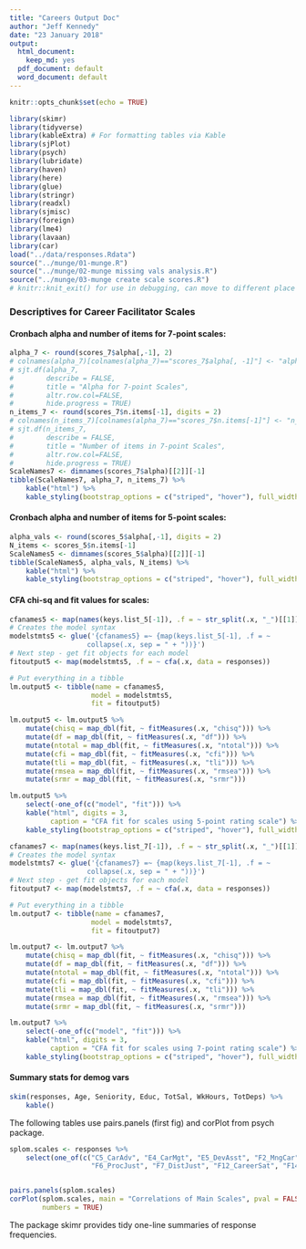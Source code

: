 ```yaml
---
title: "Careers Output Doc"
author: "Jeff Kennedy"
date: "23 January 2018"
output:
  html_document:
    keep_md: yes
  pdf_document: default
  word_document: default
---
```


```r
knitr::opts_chunk$set(echo = TRUE)
```

```r
library(skimr)
library(tidyverse)
library(kableExtra) # For formatting tables via Kable
library(sjPlot)
library(psych)
library(lubridate)
library(haven)
library(here)
library(glue)
library(stringr)
library(readxl)
library(sjmisc)
library(foreign)
library(lme4)
library(lavaan)
library(car)
load("../data/responses.Rdata")
source("../munge/01-munge.R")
source("../munge/02-munge missing vals analysis.R")
source("../munge/03-munge create scale scores.R")
# knitr::knit_exit() for use in debugging, can move to different place in doc
```
### Descriptives for Career Facilitator Scales

#### Cronbach alpha and number of items for 7-point scales:
```r
alpha_7 <- round(scores_7$alpha[,-1], 2)
# colnames(alpha_7)[colnames(alpha_7)=="scores_7$alpha[, -1]"] <- "alpha"
# sjt.df(alpha_7, 
#        describe = FALSE, 
#        title = "Alpha for 7-point Scales", 
#        altr.row.col=FALSE,
#        hide.progress = TRUE)
n_items_7 <- round(scores_7$n.items[-1], digits = 2)
# colnames(n_items_7)[colnames(alpha_7)=="scores_7$n.items[-1]"] <- "n_items"
# sjt.df(n_items_7, 
#        describe = FALSE, 
#        title = "Number of items in 7-point Scales", 
#        altr.row.col=FALSE,
#        hide.progress = TRUE)
ScaleNames7 <- dimnames(scores_7$alpha)[[2]][-1]
tibble(ScaleNames7, alpha_7, n_items_7) %>% 
    kable("html") %>% 
    kable_styling(bootstrap_options = c("striped", "hover"), full_width = FALSE)
```
#### Cronbach alpha and number of items for 5-point scales:
```r
alpha_vals <- round(scores_5$alpha[,-1], digits = 2)
N_items <- scores_5$n.items[-1]
ScaleNames5 <- dimnames(scores_5$alpha)[[2]][-1]
tibble(ScaleNames5, alpha_vals, N_items) %>% 
    kable("html") %>% 
    kable_styling(bootstrap_options = c("striped", "hover"), full_width = FALSE)

```

#### CFA chi-sq and fit values for scales:
```r
cfanames5 <- map(names(keys.list_5[-1]), .f = ~ str_split(.x, "_")[[1]][2])
# Creates the model syntax
modelstmts5 <- glue('{cfanames5} =~ {map(keys.list_5[-1], .f = ~ 
                   collapse(.x, sep = " + "))}')
# Next step - get fit objects for each model
fitoutput5 <- map(modelstmts5, .f = ~ cfa(.x, data = responses))

# Put everything in a tibble
lm.output5 <- tibble(name = cfanames5,
                    model = modelstmts5,
                    fit = fitoutput5)

lm.output5 <- lm.output5 %>% 
    mutate(chisq = map_dbl(fit, ~ fitMeasures(.x, "chisq"))) %>% 
    mutate(df = map_dbl(fit, ~ fitMeasures(.x, "df"))) %>% 
    mutate(ntotal = map_dbl(fit, ~ fitMeasures(.x, "ntotal"))) %>%
    mutate(cfi = map_dbl(fit, ~ fitMeasures(.x, "cfi"))) %>% 
    mutate(tli = map_dbl(fit, ~ fitMeasures(.x, "tli"))) %>%
    mutate(rmsea = map_dbl(fit, ~ fitMeasures(.x, "rmsea"))) %>% 
    mutate(srmr = map_dbl(fit, ~ fitMeasures(.x, "srmr")))

lm.output5 %>% 
    select(-one_of(c("model", "fit"))) %>% 
    kable("html", digits = 3, 
          caption = "CFA fit for scales using 5-point rating scale") %>% 
    kable_styling(bootstrap_options = c("striped", "hover"), full_width = FALSE)
```


```r
cfanames7 <- map(names(keys.list_7[-1]), .f = ~ str_split(.x, "_")[[1]][2])
# Creates the model syntax
modelstmts7 <- glue('{cfanames7} =~ {map(keys.list_7[-1], .f = ~ 
                   collapse(.x, sep = " + "))}')
# Next step - get fit objects for each model
fitoutput7 <- map(modelstmts7, .f = ~ cfa(.x, data = responses))

# Put everything in a tibble
lm.output7 <- tibble(name = cfanames7,
                    model = modelstmts7,
                    fit = fitoutput7)

lm.output7 <- lm.output7 %>% 
    mutate(chisq = map_dbl(fit, ~ fitMeasures(.x, "chisq"))) %>% 
    mutate(df = map_dbl(fit, ~ fitMeasures(.x, "df"))) %>%
    mutate(ntotal = map_dbl(fit, ~ fitMeasures(.x, "ntotal"))) %>%
    mutate(cfi = map_dbl(fit, ~ fitMeasures(.x, "cfi"))) %>% 
    mutate(tli = map_dbl(fit, ~ fitMeasures(.x, "tli"))) %>%
    mutate(rmsea = map_dbl(fit, ~ fitMeasures(.x, "rmsea"))) %>% 
    mutate(srmr = map_dbl(fit, ~ fitMeasures(.x, "srmr")))

lm.output7 %>% 
    select(-one_of(c("model", "fit"))) %>% 
    kable("html", digits = 3, 
          caption = "CFA fit for scales using 7-point rating scale") %>% 
    kable_styling(bootstrap_options = c("striped", "hover"), full_width = FALSE)
```

#### Summary stats for demog vars
```r
skim(responses, Age, Seniority, Educ, TotSal, WkHours, TotDeps) %>% 
    kable()
```



The following tables use pairs.panels (first fig) and corPlot from psych package.

```r
splom.scales <- responses %>% 
    select(one_of(c("C5_CarAdv", "E4_CarMgt", "E5_DevAsst", "F2_MngCar", "F5_DevAss", 
                    "F6_ProcJust", "F7_DistJust", "F12_CareerSat", "F14a_CarSucc")))


pairs.panels(splom.scales)
corPlot(splom.scales, main = "Correlations of Main Scales", pval = FALSE, 
        numbers = TRUE)
```

The package skimr provides tidy one-line summaries of response frequencies.


